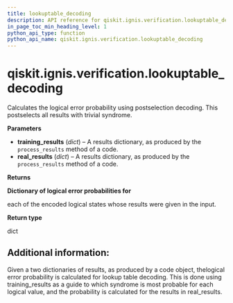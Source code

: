 ```yaml
---
title: lookuptable_decoding
description: API reference for qiskit.ignis.verification.lookuptable_decoding
in_page_toc_min_heading_level: 1
python_api_type: function
python_api_name: qiskit.ignis.verification.lookuptable_decoding
---
```


<span id="qiskit-ignis-verification-lookuptable-decoding" />

# qiskit.ignis.verification.lookuptable\_decoding

<Function id="qiskit.ignis.verification.lookuptable_decoding" isDedicatedPage={true} github="https://github.com/qiskit-community/qiskit-ignis/tree/stable/0.5/qiskit/ignis/verification/topological_codes/fitters.py" signature="lookuptable_decoding(training_results, real_results)">
  Calculates the logical error probability using postselection decoding. This postselects all results with trivial syndrome.

  **Parameters**

  *   **training\_results** (*dict*) – A results dictionary, as produced by the `process_results` method of a code.
  *   **real\_results** (*dict*) – A results dictionary, as produced by the `process_results` method of a code.

  **Returns**

  **Dictionary of logical error probabilities for**

  each of the encoded logical states whose results were given in the input.

  **Return type**

  dict

  ## Additional information:

  Given a two dictionaries of results, as produced by a code object, thelogical error probability is calculated for lookup table decoding. This is done using training\_results as a guide to which syndrome is most probable for each logical value, and the probability is calculated for the results in real\_results.
</Function>

